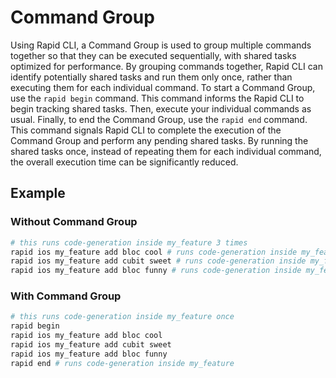 # Command Group

Using Rapid CLI, a Command Group is used to group multiple commands together so that they can be executed sequentially, with shared tasks optimized for performance. By grouping commands together, Rapid CLI can identify potentially shared tasks and run them only once, rather than executing them for each individual command.
To start a Command Group, use the `rapid begin` command. This command informs the Rapid CLI to begin tracking shared tasks. Then, execute your individual commands as usual. Finally, to end the Command Group, use the `rapid end` command. This command signals Rapid CLI to complete the execution of the Command Group and perform any pending shared tasks. By running the shared tasks once, instead of repeating them for each individual command, the overall execution time can be significantly reduced.

## Example

### Without Command Group

```bash
# this runs code-generation inside my_feature 3 times
rapid ios my_feature add bloc cool # runs code-generation inside my_feature
rapid ios my_feature add cubit sweet # runs code-generation inside my_feature
rapid ios my_feature add bloc funny # runs code-generation inside my_feature
```

### With Command Group

```bash
# this runs code-generation inside my_feature once
rapid begin
rapid ios my_feature add bloc cool
rapid ios my_feature add cubit sweet
rapid ios my_feature add bloc funny
rapid end # runs code-generation inside my_feature
```
